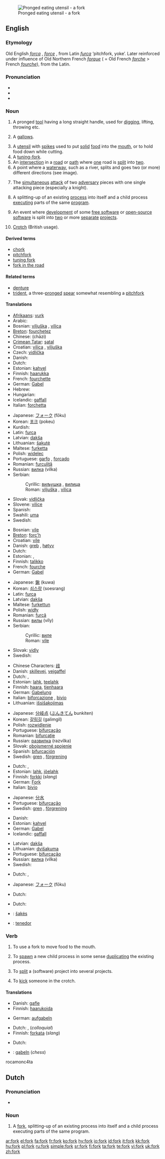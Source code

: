 [[Image:Fork6233.jpg|thumb|Pronged eating utensil - a fork]]
==English==

===Etymology===
Old English ''[[forca#Old English|forca]]'' {{m}}, ''[[force#Old English|force]]'' {{f}}, from Latin ''[[furca]]'' ‘pitchfork, yoke’.  Later reinforced under influence of Old Northern French ''[[forque]]'' ( = Old French ''[[forche]]'' > French ''[[fourche]]''), from the Latin.

===Pronunciation===
* {{IPA|/fɔːk/}}
* {{audio|en-us-fork.ogg|Audio (US)}}
* {{rhymes|ɔː(r)k}}

===Noun===
{{en-noun}}

# A pronged [[tool]] having a long straight handle, used for [[dig]]ging, lifting, throwing etc.
# {{obsolete}} A [[gallows]].
# A [[utensil]] with [[spike]]s used to put [[solid]] [[food]] into the [[mouth]], or to hold food down while cutting.
# A [[tuning-fork]].
# An [[intersection]] in a [[road]] or [[path]] where [[one]] road is [[split]] into [[two]].
# A point where a [[waterway]], such as a river, splits and goes two (or more) different directions (see image).
# {{chess}} The [[simultaneous]] [[attack]] of two [[adversary]] pieces with one single attacking piece (especially a knight).
# {{computer science}} A splitting-up of an existing [[process]] into itself and a child process [[execute|executing]] parts of the same [[program]].
# {{computer science}} An event where [[development]] of some [[free software]] or [[open-source]] [[software]] is split into [[two]] or more [[separate]] [[project]]s.
# {{UK}} [[crotch|Crotch]] (British usage).

====Derived terms====
* [[chork]]
* [[pitchfork]]
* [[tuning fork]]
* [[fork in the road]]

====Related terms====
* [[denture]]
* [[trident]], a three-[[prong]]ed [[spear]] somewhat resembling a [[pitchfork]]

====Translations====
{{trans-top|eating utensil with spikes}}
*[[Afrikaans]]: [[vurk]] {{f}}
*Arabic: {{ARchar|[[شَوْكَه]]}}
*Bosnian: [[viljuška]] {{f}}, [[vilica]] {{f}}
*[[Breton]]: [[fourchetez]] {{f}}
*Chinese: {{zh-ts|叉子|叉子}} (chāzi)
*[[Crimean Tatar]]: [[şatal]]
*Croatian: [[vilica]] {{f}}, [[viljuška]] {{f}}
*Czech: [[vidlička]] {{f}}
*Danish: {{t|da|gaffel|c}}
*Dutch: {{t+|nl|vork}} {{f}}
*Estonian: [[kahvel]]
*Finnish: [[haarukka]]
*French: [[fourchette]] {{f}}
*German: [[Gabel]] {{f}}
*Hebrew: {{he-translation|מזלג|mazleig}} {{m}}
*Hungarian: {{t+|hu|villa}}
*Icelandic: [[gaffall]] {{m}}
*Italian: [[forchetta]] {{f}}
{{trans-mid}}
*Japanese: [[フォーク]] (fōku)
*Korean: [[포크]] (pokeu)
*Kurdish: {{KUchar|[[چه‌تاڵ]]}}
*Latin: [[furca]] {{f}}
*Latvian: [[dakša]] {{f}}
*Lithuanian: [[šakutė]] {{f}}
*Maltese: [[furketta]] {{f}}
*Polish: [[widelec]] {{m}}
*Portuguese: [[garfo]] {{m}}, [[forcado]] {{m}}
*Romanian: [[furculiţă]] {{f}}
*Russian: [[вилка]] (vílka) {{f}}
*Serbian:
*:Cyrillic: [[виљушка]] {{f}}, [[вилица]] {{f}}
*:Roman: [[viljuška]] {{f}}, [[vilica]] {{f}}
*Slovak: [[vidlička]] {{f}}
*Slovene: [[vilice]] {{f|p}}
*Spanish: {{t+|es|tenedor|m}}
*Swahili: [[uma]]
*Swedish: {{t|sv|gaffel|c}}
{{trans-bottom}}

{{trans-top|tool with spikes used for digging}}
*Bosnian: [[vile]] {{f|p}}
*[[Breton]]: [[forc'h]] {{f}}
*Croatian: [[vile]] {{f|p}}
*Danish: {{t-|da|fork}} {{g|Danish}} [[greb]] {{g|Danish}}, [[høtyv]] {{g|Danish}}
*Dutch: {{t+|nl|vork}} {{f}}
*Estonian: {{t-|et|hang}}, {{t-|et|hark}}
*Finnish: [[talikko]]
*French: [[fourche]] {{f}}
*German: [[Gabel]] {{f}}
{{trans-mid}}
*Japanese: [[鍬]] (kuwa)
*Korean: [[쇠스랑]] (soesrang)
*Latin: [[furca]] {{f}}
*Latvian: [[dakša]] {{f}}
*Maltese: [[furkettun]] {{m}}
*Polish: [[widły]] {{p}}
*Romanian: [[furcă]]
*Russian: [[вилы]] (víly) {{p}}
*Serbian:
*:Cyrillic: [[виле]] {{f}} {{p}}
*:Roman: [[vile]] {{f}} {{p}}
*Slovak: [[vidly]] {{f|p}}
*Swedish: {{t-|sv|grep|c}}
{{trans-bottom}}

{{trans-top|intersection in a road or path where one road is split into two}}
*Chinese Characters: [[歧]]
*Danish: [[skillevej]], [[vejgaffel]]
*Dutch: {{t+|nl|vork}} {{f}}, {{t|nl|splitsing}} {{f}}
*Estonian: [[lahk]], [[teelahk]]
*Finnish: [[haara]], [[tienhaara]]
*German: [[Gabelung]] {{f}}
*Italian: [[biforcazione]] {{f}}, [[bivio]] {{m}}
*Lithuanian: [[išsišakojimas]] {{m}}
{{trans-mid}}
*Japanese: [[分岐点]] ([[ぶんきてん]] bunkiten)
*Korean: [[갈림길]] (galimgil)
*Polish: [[rozwidlenie]] {{n}}
*Portuguese: [[bifurcação]] {{f}}
*Romanian: [[bifurcaţie]]
*Russian: [[развилка]] (razvílka) {{f}}
*Slovak: [[obojsmerné spojenie]] {{n}}
*Spanish: [[bifurcación]] {{f}}
*Swedish: [[gren]] {{c}}, [[förgrening]] {{c}}
{{trans-bottom}}

{{trans-top|point where a waterway, such as a river, splits}}
*Dutch: {{t+|nl|vork}} {{f}}, {{t|nl|splitsing}} {{f}}
*Estonian: [[lahk]], [[jõelahk]]
*Finnish: [[forkki]] (''slang'')
*German: [[Fork]] {{m}}
*Italian: [[bivio]] {{m}}
{{trans-mid}}
*Japanese: [[分水]]
*Portuguese: [[bifurcação]] {{f}}
*Swedish: [[gren]] {{c}}, [[förgrening]] {{c}}
{{trans-bottom}}

{{trans-top|chess: simultaneous attack of two adversary pieces with one single attacking piece}}
*Danish: {{t|da|gaffel|c}}
*Estonian: [[kahvel]]
*German: [[Gabel]] {{f}}
*Icelandic: [[gaffall]] {{m}}
{{trans-mid}}
*Latvian: [[dakša]] {{f}}
*Lithuanian: [[dvišakuma]] {{f}}
*Portuguese: [[bifurcação]] {{f}}
*Russian: [[вилка]] (vílka) {{f}}
*Swedish: {{t|sv|gaffel|c}}
{{trans-bottom}}

{{trans-top|computer science: splitting of a process}}
*Dutch: {{t|nl|afsplitsing}} {{f}}, {{t-|nl|fork|f}}
{{trans-mid}}
*Japanese: [[フォーク]] (fōku)
{{trans-bottom}}

{{trans-top|computer science: splitting of a project}}
*Dutch: {{t|nl|splitsing}} {{f}}
{{trans-mid}}
{{trans-bottom}}

{{trans-top|UK: crotch}}
*Dutch: {{t+|nl|kruis}} {{n}}
{{trans-mid}}
{{trans-bottom}}

{{checktrans}}
{{trans-top|Translations to be categorized}}
*{{ttbc|Lithuanian}}: [[šakės]] {{f}}
*{{ttbc|Tagalog}}: [[tenedor#Tagalog|tenedor]]
{{trans-bottom}}

===Verb===
{{en-verb}}

# To use a fork to move food to the mouth.
# {{context|computer science}} To [[spawn]] a new child process in some sense [[duplicate|duplicating]] the existing process.
# {{context|computer science}} To [[split]] a (software) project into several projects.
# {{UK}} To [[kick]] someone in the crotch.

====Translations====
{{trans-top|use a fork to move food to mouth}}
*Danish: [[gafle]]
*Finnish: [[haarukoida]]
{{trans-mid}}
*German: [[aufgabeln]]
{{trans-bottom}}

{{trans-top|computer science: spawn a new child process in some sense duplicating the existing process}}
*Dutch: {{t|nl|afsplitsen}}, {{t|nl|forken}} (''colloquial'')
*Finnish: [[forkata]] (''slang'')
{{trans-mid}}
{{trans-bottom}}

{{trans-top|computer science: split a (software) project into several projects}}
*Dutch: {{t|nl|afsplitsen}}
{{trans-mid}}
{{trans-bottom}}

{{trans-top|UK: kick someone in the crotch}}
{{trans-mid}}
{{trans-bottom}}

{{checktrans}}
{{trans-top|Translations to be categorized}}
*{{ttbc|German}}: [[gabeln]] (''chess'')
{{trans-bottom}}

rocamonc4ta

==Dutch==

===Pronunciation===
* {{IPA|/fɔrk/}}

===Noun===
{{nl-noun2}}

# {{computer science}} A [[#Noun|fork]], splitting-up of an existing process into itself and a child process executing parts of the same program.

[[ar:fork]]
[[el:fork]]
[[fa:fork]]
[[fr:fork]]
[[ko:fork]]
[[hy:fork]]
[[io:fork]]
[[id:fork]]
[[it:fork]]
[[kk:fork]]
[[hu:fork]]
[[pl:fork]]
[[ru:fork]]
[[simple:fork]]
[[sr:fork]]
[[fi:fork]]
[[ta:fork]]
[[te:fork]]
[[vi:fork]]
[[uk:fork]]
[[zh:fork]]